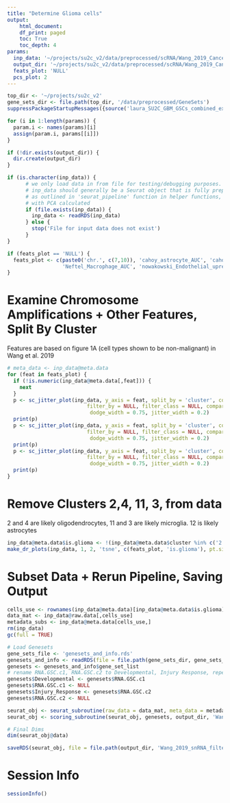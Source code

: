 ```yaml
---
title: "Determine Glioma cells"
output:
    html_document:
    df_print: paged
    toc: True
    toc_depth: 4
params:
  inp_data: '~/projects/su2c_v2/data/preprocessed/scRNA/Wang_2019_CancerDiscov/Wang_snRNA_full_seurat.rds'
  output_dir: '~/projects/su2c_v2/data/preprocessed/scRNA/Wang_2019_CancerDiscov_Tumour_Filtered/'
  feats_plot: 'NULL'
  pcs_plot: 2
---
```




```r
top_dir <- '~/projects/su2c_v2'
gene_sets_dir <- file.path(top_dir, '/data/preprocessed/GeneSets')
suppressPackageStartupMessages({source('laura_SU2C_GBM_GSCs_combined_explore_helpers.R')})

for (i in 1:length(params)) {
  param.i <- names(params)[i]
  assign(param.i, params[[i]])
}

if (!dir.exists(output_dir)) {
  dir.create(output_dir)
}

if (is.character(inp_data)) {
      # we only load data in from file for testing/debugging purposes.
      # inp_data should generally be a Seurat object that is fully preprocessed 
      # as outlined in 'seurat_pipeline' function in helper functions,
      # with PCA calculated
      if (file.exists(inp_data)) {
        inp_data <- readRDS(inp_data)
      } else {
        stop('File for input data does not exist')
      }
}

if (feats_plot == 'NULL') {
  feats_plot <- c(paste0('chr.', c(7,10)), 'cahoy_astrocyte_AUC', 'cahoy_oligodendrocyte_AUC', 'cahoy_neuron_AUC', 'Zhong_Microglia_upreg_AUC',
                  'Neftel_Macrophage_AUC', 'nowakowski_Endothelial_upreg_AUC', 'RNA_GSC_line_classifier_AUC', 'cluster', 'SampleID')
}

```



# Examine Chromosome Amplifications + Other Features, Split By Cluster

Features are based on figure 1A (cell types shown to be non-malignant) in Wang et al. 2019

``` r
# meta_data <- inp_data@meta.data
for (feat in feats_plot) {
  if (!is.numeric(inp_data@meta.data[,feat])) {
    next
  }
  p <- sc_jitter_plot(inp_data, y_axis = feat, split_by = 'cluster', color_by = 'SampleID', 
                          filter_by = NULL, filter_class = NULL, comparisons = NULL, mode = 'jitter', size = 0.5, 
                           dodge_width = 0.75, jitter_width = 0.2)
  print(p)
  p <- sc_jitter_plot(inp_data, y_axis = feat, split_by = 'cluster', color_by = 'chr.7', 
                          filter_by = NULL, filter_class = NULL, comparisons = NULL, mode = 'jitter', size = 0.5, 
                           dodge_width = 0.75, jitter_width = 0.2)
  print(p)
  p <- sc_jitter_plot(inp_data, y_axis = feat, split_by = 'cluster', color_by = 'chr.10', 
                          filter_by = NULL, filter_class = NULL, comparisons = NULL, mode = 'jitter', size = 0.5, 
                           dodge_width = 0.75, jitter_width = 0.2)
  print(p)
}

```

# Remove Clusters 2,4, 11, 3, from data

2 and 4 are likely oligodendrocytes, 11 and 3 are likely microglia. 12 is likely astrocytes

``` r
inp_data@meta.data$is.glioma <- !(inp_data@meta.data$cluster %in% c('2', '3', '4', '11', '12'))
make_dr_plots(inp_data, 1, 2, 'tsne', c(feats_plot, 'is.glioma'), pt.size = 1.0, legend_pt_size = 5)
```

# Subset Data + Rerun Pipeline, Saving Output

``` r
cells_use <- rownames(inp_data@meta.data)[inp_data@meta.data$is.glioma]
data_mat <- inp_data@raw.data[,cells_use]
metadata_subs <- inp_data@meta.data[cells_use,]
rm(inp_data)
gc(full = TRUE)
```

``` r
# Load Genesets
gene_sets_file <- 'genesets_and_info.rds'
genesets_and_info <- readRDS(file = file.path(gene_sets_dir, gene_sets_file))
genesets <- genesets_and_info$gene_set_list
# rename RNA.GSC.c1, RNA.GSC.c2 to Developmental, Injury Response, repectively
genesets$Developmental <- genesets$RNA.GSC.c1
genesets$RNA.GSC.c1 <- NULL
genesets$Injury_Response <- genesets$RNA.GSC.c2
genesets$RNA.GSC.c2 <- NULL
```

``` r
seurat_obj <- seurat_subroutine(raw_data = data_mat, meta_data = metadata_subs)
seurat_obj <- scoring_subroutine(seurat_obj, genesets, output_dir, 'Wang_2019_snRNA_filtered')

# Final Dims
dim(seurat_obj@data)

saveRDS(seurat_obj, file = file.path(output_dir, 'Wang_2019_snRNA_filtered.rds'))
```

# Session Info

``` r
sessionInfo()
```
